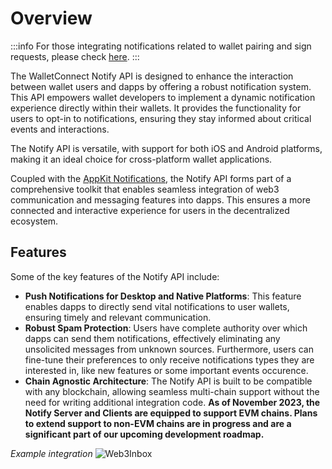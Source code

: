 # Overview

:::info
For those integrating notifications related to wallet pairing and sign requests, please check [here](../push.mdx).
:::

The WalletConnect Notify API is designed to enhance the interaction between wallet users and dapps by offering a robust notification system. This API empowers wallet developers to implement a dynamic notification experience directly within their wallets. It provides the functionality for users to opt-in to notifications, ensuring they stay informed about critical events and interactions.

The Notify API is versatile, with support for both iOS and Android platforms, making it an ideal choice for cross-platform wallet applications.

Coupled with the [AppKit Notifications](../../../../appkit/react-native/notifications/overview), the Notify API forms part of a comprehensive toolkit that enables seamless integration of web3 communication and messaging features into dapps. This ensures a more connected and interactive experience for users in the decentralized ecosystem.

## Features

Some of the key features of the Notify API include:

- **Push Notifications for Desktop and Native Platforms**: This feature enables dapps to directly send vital notifications to user wallets, ensuring timely and relevant communication.
- **Robust Spam Protection**: Users have complete authority over which dapps can send them notifications, effectively eliminating any unsolicited messages from unknown sources. Furthermore, users can fine-tune their preferences to only receive notifications types they are interested in, like new features or some important events occurence.
- **Chain Agnostic Architecture**: The Notify API is built to be compatible with any blockchain, allowing seamless multi-chain support without the need for writing additional integration code. **As of November 2023, the Notify Server and Clients are equipped to support EVM chains. Plans to extend support to non-EVM chains are in progress and are a significant part of our upcoming development roadmap.**

_Example integration_
![Web3Inbox](/assets/web3inbox/w3i-hero.png)
